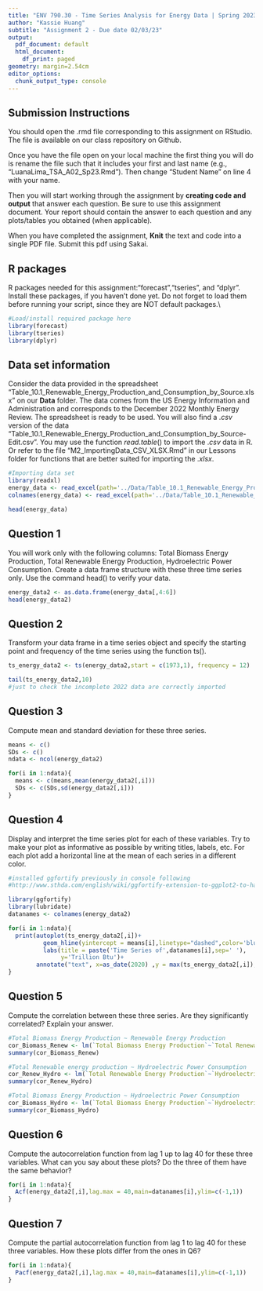 ```yaml
---
title: "ENV 790.30 - Time Series Analysis for Energy Data | Spring 2023"
author: "Kassie Huang"
subtitle: "Assignment 2 - Due date 02/03/23"
output:
  pdf_document: default
  html_document:
    df_print: paged
geometry: margin=2.54cm
editor_options:
  chunk_output_type: console
---
```


## Submission Instructions

You should open the .rmd file corresponding to this assignment on RStudio. The file is available on our class repository on Github.   

Once you have the file open on your local machine the first thing you will do is rename the file such that it includes your first and last name (e.g., "LuanaLima_TSA_A02_Sp23.Rmd"). Then change "Student Name" on line 4 with your name. 

Then you will start working through the assignment by  **creating code and output** that answer each question. Be sure to use this assignment document. Your report should contain the answer to each question and any plots/tables you obtained (when applicable).

When you have completed the assignment, **Knit** the text and code into a single PDF file. Submit this pdf using Sakai. 

## R packages

R packages needed for this assignment:"forecast","tseries", and "dplyr". Install these packages, if you haven't done yet. Do not forget to load them before running your script, since they are NOT default packages.\\

```r
#Load/install required package here
library(forecast)
library(tseries)
library(dplyr)
```


## Data set information  

Consider the data provided in the spreadsheet "Table_10.1_Renewable_Energy_Production_and_Consumption_by_Source.xlsx" on our **Data** folder. The data comes from the US Energy Information and Administration and corresponds to the December 2022 Monthly Energy Review. The spreadsheet is ready to be used. You will also find a $.csv$ version of the data "Table_10.1_Renewable_Energy_Production_and_Consumption_by_Source-Edit.csv". You may use the function $read.table()$ to import the $.csv$ data in R. Or refer to the file "M2_ImportingData_CSV_XLSX.Rmd" in our Lessons folder for functions that are better suited for importing the $.xlsx$.

```r
#Importing data set
library(readxl)
energy_data <- read_excel(path='../Data/Table_10.1_Renewable_Energy_Production_and_Consumption_by_Source.xlsx',sheet=1,skip=12,col_names=FALSE)
colnames(energy_data) <- read_excel(path='../Data/Table_10.1_Renewable_Energy_Production_and_Consumption_by_Source.xlsx',sheet=1, skip=10, n_max=1, col_names=FALSE)

head(energy_data)

```


## Question 1
You will work only with the following columns: Total Biomass Energy Production, Total Renewable Energy Production, Hydroelectric Power Consumption. Create a data frame structure with these three time series only. Use the command head() to verify your data.

```r
energy_data2 <- as.data.frame(energy_data[,4:6])
head(energy_data2)
```


## Question 2
Transform your data frame in a time series object and specify the starting point and frequency of the time series using the function ts().

```r
ts_energy_data2 <- ts(energy_data2,start = c(1973,1), frequency = 12)

tail(ts_energy_data2,10)
#just to check the incomplete 2022 data are correctly imported 
```


## Question 3
Compute mean and standard deviation for these three series.

```r
means <- c()
SDs <- c()
ndata <- ncol(energy_data2)

for(i in 1:ndata){
  means <- c(means,mean(energy_data2[,i]))
  SDs <- c(SDs,sd(energy_data2[,i]))
}

```


## Question 4
Display and interpret the time series plot for each of these variables. Try to make your plot as informative as possible by writing titles, labels, etc. For each plot add a horizontal line at the mean of each series in a different color.

```r
#installed ggfortify previously in console following
#http://www.sthda.com/english/wiki/ggfortify-extension-to-ggplot2-to-handle-some-popular-packages-r-software-and-data-visualization#installation

library(ggfortify)
library(lubridate)
datanames <- colnames(energy_data2)

for(i in 1:ndata){
  print(autoplot(ts_energy_data2[,i])+
          geom_hline(yintercept = means[i],linetype="dashed",color='blue')+
          labs(title = paste('Time Series of',datanames[i],sep=' '),
               y='Trillion Btu')+
        annotate("text", x=as_date(2020) ,y = max(ts_energy_data2[,i]), label = paste("SD =",round(SDs[i],2),sep=' ')))
} 

```


## Question 5
Compute the correlation between these three series. Are they significantly correlated? Explain your answer.

```r
#Total Biomass Energy Production ~ Renewable Energy Production
cor_Biomass_Renew <- lm(`Total Biomass Energy Production`~`Total Renewable Energy Production`,data=energy_data2)
summary(cor_Biomass_Renew)

#Total Renewable energy production ~ Hydroelectric Power Consumption
cor_Renew_Hydro <- lm(`Total Renewable Energy Production`~`Hydroelectric Power Consumption`,data=energy_data2)
summary(cor_Renew_Hydro)

#Total Biomass Energy Production ~ Hydroelectric Power Consumption
cor_Biomass_Hydro <- lm(`Total Biomass Energy Production`~`Hydroelectric Power Consumption`,data=energy_data2)
summary(cor_Biomass_Hydro)
```


## Question 6
Compute the autocorrelation function from lag 1 up to lag 40 for these three variables. What can you say about these plots? Do the three of them have the same behavior?

```r
for(i in 1:ndata){
  Acf(energy_data2[,i],lag.max = 40,main=datanames[i],ylim=c(-1,1))
}
```


## Question 7
Compute the partial autocorrelation function from lag 1 to lag 40 for these three variables. How these plots differ from the ones in Q6?

```r
for(i in 1:ndata){
  Pacf(energy_data2[,i],lag.max = 40,main=datanames[i],ylim=c(-1,1))
}
```


